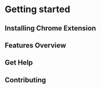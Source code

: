 

# Getting started

## Installing Chrome Extension

## Features Overview

## Get Help

## Contributing